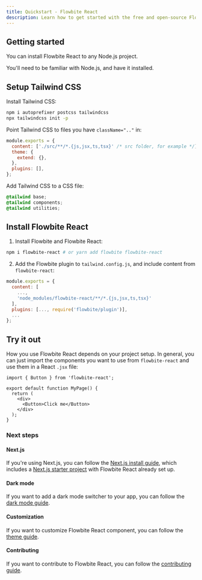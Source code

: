 ```yaml
---
title: Quickstart - Flowbite React
description: Learn how to get started with the free and open-source Flowbite React UI component library based on the utility classes from Tailwind CSS
---
```


## Getting started

You can install Flowbite React to any Node.js project.

You'll need to be familiar with Node.js, and have it installed.

## Setup Tailwind CSS

Install Tailwind CSS:

```bash
npm i autoprefixer postcss tailwindcss
npx tailwindcss init -p
```

Point Tailwind CSS to files you have `className=".."` in:

```javascript
module.exports = {
  content: ['./src/**/*.{js,jsx,ts,tsx}' /* src folder, for example */],
  theme: {
    extend: {},
  },
  plugins: [],
};
```

Add Tailwind CSS to a CSS file:

```css
@tailwind base;
@tailwind components;
@tailwind utilities;
```

## Install Flowbite React

1. Install Flowbite and Flowbite React:

```bash
npm i flowbite-react # or yarn add flowbite flowbite-react
```

2. Add the Flowbite plugin to `tailwind.config.js`, and include content from `flowbite-react`:

```javascript
module.exports = {
  content: [
    ...,
    'node_modules/flowbite-react/**/*.{js,jsx,ts,tsx}'
  ],
  plugins: [..., require('flowbite/plugin')],
  ...
};
```

## Try it out

How you use Flowbite React depends on your project setup. In general, you can just import the components you want to use from `flowbite-react` and use them in a React `.jsx` file:

```tsx
import { Button } from 'flowbite-react';

export default function MyPage() {
  return (
    <div>
      <Button>Click me</Button>
    </div>
  );
}
```

### Next steps

#### Next.js

If you're using Next.js, you can follow the [Next.js install guide](/docs/guides/nextjs), which includes a [Next.js starter project](https://github.com/tulupinc/flowbite-next-starter) with Flowbite React already set up.

#### Dark mode

If you want to add a dark mode switcher to your app, you can follow the [dark mode guide](/docs/customize/dark-mode).

#### Customization

If you want to customize Flowbite React component, you can follow the [theme guide](/docs/customize/theme).

#### Contributing

If you want to contribute to Flowbite React, you can follow the [contributing guide](/docs/getting-started/contributing).
